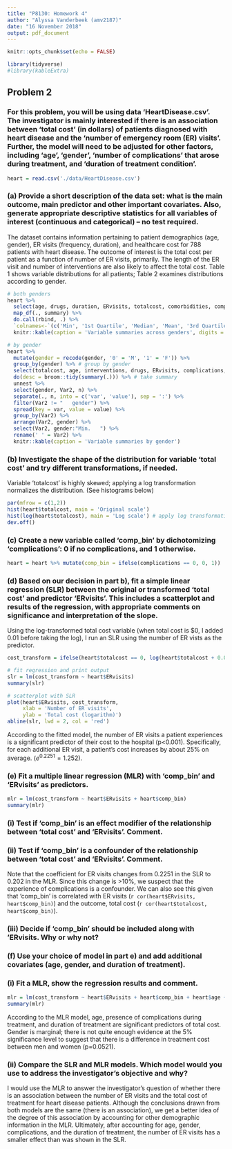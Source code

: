 ```yaml
---
title: "P8130: Homework 4"
author: "Alyssa Vanderbeek (amv2187)"
date: "16 November 2018"
output: pdf_document
---
```


```r
knitr::opts_chunk$set(echo = FALSE)

library(tidyverse)
#library(kableExtra)
```

## Problem 2

### For this problem, you will be using data ‘HeartDisease.csv’. The investigator is mainly interested if there is an association between ‘total cost’ (in dollars) of patients diagnosed with heart disease and the ‘number of emergency room (ER) visits’. Further, the model will need to be adjusted for other factors, including ‘age’, ‘gender’, ‘number of complications’ that arose during treatment, and ‘duration of treatment condition’.

```r
heart = read.csv('./data/HeartDisease.csv')
```

### (a) Provide a short description of the data set: what is the main outcome, main predictor and other important covariates. Also, generate appropriate descriptive statistics for all variables of interest (continuous and categorical) – no test required.

The dataset contains information pertaining to patient demographics (age, gender), ER visits (frequency, duration), and healthcare cost for 788 patients with heart disease. The outcome of interest is the total cost per patient as a function of number of ER visits, primarily. The length of the ER visit and number of interventions are also likely to affect the total cost. Table 1 shows variable distributions for all patients; Table 2 examines distributions according to gender. 

```r
# both genders
heart %>%
  select(age, drugs, duration, ERvisits, totalcost, comorbidities, complications, interventions) %>%
  map_df(., summary) %>%
  do.call(rbind, .) %>%
  `colnames<-`(c('Min', '1st Quartile', 'Median', 'Mean', '3rd Quartile', 'Max')) %>%
  knitr::kable(caption = 'Variable summaries across genders', digits = 3)

# by gender
heart %>%
  mutate(gender = recode(gender, '0' = 'M', '1' = 'F')) %>%
  group_by(gender) %>% # group by gender
  select(totalcost, age, interventions, drugs, ERvisits, complications, comorbidities, duration) %>%
  do(desc = broom::tidy(summary(.))) %>% # take summary
  unnest %>% 
  select(gender, Var2, n) %>%
  separate(., n, into = c('var', 'value'), sep = ':') %>%
  filter(Var2 != "   gender") %>%
  spread(key = var, value = value) %>% 
  group_by(Var2) %>%
  arrange(Var2, gender) %>% 
  select(Var2, gender:"Min.   ") %>%
  rename(' ' = Var2) %>%
  knitr::kable(caption = 'Variable summaries by gender')
```

### (b) Investigate the shape of the distribution for variable ‘total cost’ and try different transformations, if needed.

Variable 'totalcost' is highly skewed; applying a log transformation normalizes the distribution. (See histograms below)

```r
par(mfrow = c(1,2))
hist(heart$totalcost, main = 'Original scale')
hist(log(heart$totalcost), main = 'Log scale') # apply log transformation
dev.off()
```

### (c) Create a new variable called ‘comp_bin’ by dichotomizing ‘complications’: 0 if no complications, and 1 otherwise.

```r
heart = heart %>% mutate(comp_bin = ifelse(complications == 0, 0, 1))
```

### (d) Based on our decision in part b), fit a simple linear regression (SLR) between the original or transformed ‘total cost’ and predictor ‘ERvisits’. This includes a scatterplot and results of the regression, with appropriate comments on significance and interpretation of the slope.

Using the log-transformed total cost variable (when total cost is $0, I added 0.01 before taking the log), I run an SLR using the number of ER vists as the predictor. 

```r
cost_transform = ifelse(heart$totalcost == 0, log(heart$totalcost + 0.01), log(heart$totalcost)) # create transformed variable 

# fit regression and print output
slr = lm(cost_transform ~ heart$ERvisits)
summary(slr)

# scatterplot with SLR
plot(heart$ERvisits, cost_transform,
     xlab = 'Number of ER visits',
     ylab = 'Total cost (logarithm)')
abline(slr, lwd = 2, col = 'red')
```

According to the fitted model, the number of ER visits a patient experiences is a significant predictor of their cost to the hospital (p<0.001). Specifically, for each additional ER visit, a patient's cost increases by about 25% on average. $(e^{0.2251} = 1.252)$.

### (e) Fit a multiple linear regression (MLR) with ‘comp_bin’ and ‘ERvisits’ as predictors.

```r
mlr = lm(cost_transform ~ heart$ERvisits + heart$comp_bin)
summary(mlr)
```

### (i) Test if ‘comp_bin’ is an effect modifier of the relationship between ‘total cost’ and ‘ERvisits’. Comment.

### (ii) Test if ‘comp_bin’ is a confounder of the relationship between ‘total cost’ and ‘ERvisits’. Comment.

Note that the coefficient for ER visits changes from 0.2251 in the SLR to 0.202 in the MLR. Since this change is >10%, we suspect that the experience of complications is a confounder. We can also see this given that 'comp_bin' is correlated with ER visits (`r cor(heart$ERvisits, heart$comp_bin)`) and the outcome, total cost (`r cor(heart$totalcost, heart$comp_bin)`).

### (iii) Decide if ‘comp_bin’ should be included along with ‘ERvisits. Why or why not? 

### (f) Use your choice of model in part e) and add additional covariates (age, gender, and duration of treatment).

### (i) Fit a MLR, show the regression results and comment.

```r
mlr = lm(cost_transform ~ heart$ERvisits + heart$comp_bin + heart$age + heart$gender + heart$duration)
summary(mlr)
```

According to the MLR model, age, presence of complications during treatment, and duration of treatment are significant predictors of total cost. Gender is marginal; there is not quite enough evidence at the 5% significance level to suggest that there is a difference in treatment cost between men and women (p=0.0521). 

### (ii) Compare the SLR and MLR models. Which model would you use to address the investigator’s objective and why?

I would use the MLR to answer the investigator's question of whether there is an association between the number of ER visits and the total cost of treatment for heart disease patients. Although the conclusions drawn from both models are the same (there is an association), we get a better idea of the degree of this association by accounting for other demographic information in the MLR. Ultimately, after accounting for age, gender, complications, and the duration of treatment, the number of ER visits has a smaller effect than was shown in the SLR. 


